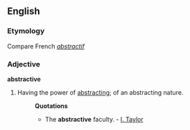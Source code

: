 ==English==

===Etymology===
Compare French ''[[abstractif]]''
===Adjective===
'''abstractive'''

#Having the power of [[abstracting]]; of an abstracting nature.
#:'''Quotations'''
#:*The '''abstractive''' faculty. - [[I. Taylor]]